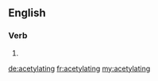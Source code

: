 ==English==

===Verb===
{{head|en}}

# {{present participle of|acetylate|lang=en}}

[[de:acetylating]]
[[fr:acetylating]]
[[my:acetylating]]